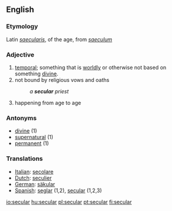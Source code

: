==English==
===Etymology===
Latin ''[[saecularis]]'', of the age, from ''[[saeculum]]''

===Adjective===
#[[temporal]]; something that is [[worldly]] or otherwise not based on something [[divine]]. 
#not bound by religious vows and oaths
#:''a '''secular''' priest''
#happening from age to age

===Antonyms===
*[[divine]] (1)
*[[supernatural]] (1)
*[[permanent]] (1)

=== Translations ===
{{rfc-trans}}
*[[Italian]]: [[secolare]]
*[[Dutch]]: [[seculier]]
*[[German]]: [[säkular]]
*[[Spanish]]: [[seglar]] (1,2), [[secular]] (1,2,3)

[[io:secular]]
[[hu:secular]]
[[pl:secular]]
[[pt:secular]]
[[fi:secular]]